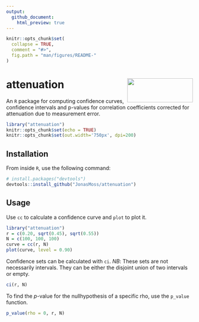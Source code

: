 ```yaml
---
output:
  github_document:
    html_preview: true
---
```


<!-- README.md is generated from README.Rmd. Please edit that file -->

```r
knitr::opts_chunk$set(
  collapse = TRUE,
  comment = "#>",
  fig.path = "man/figures/README-"
)
```



# attenuation <img src="man/figures/logo.png" align="right" width="177" height="65" />

An `R` package for computing confidence curves, confidence intervals and p-values for correlation coefficients corrected for attenuation due to measurement error.
```r
library("attenuation")
knitr::opts_chunk$set(echo = TRUE)
knitr::opts_chunk$set(out.width='750px', dpi=200)
```

## Installation
From inside `R`, use the following command:
```r
# install.packages("devtools")
devtools::install_github("JonasMoss/attenuation")
```

## Usage
Use `cc` to calculate a confidence curve and `plot` to plot it. 

```r
library("attenuation")
r = c(0.20, sqrt(0.45), sqrt(0.55))
N = c(100, 100, 100)
curve = cc(r, N)
plot(curve, level = 0.90)
```
Confidence sets can be calculated with `ci`. *NB*: These sets are not 
necessarily intervals. They can be either the disjoint union of two intervals or empty.

```R
ci(r, N)
```

To find the *p*-value for the nullhypothesis of a specific rho, use the 
`p_value` function.
```R
p_value(rho = 0, r, N)
```
